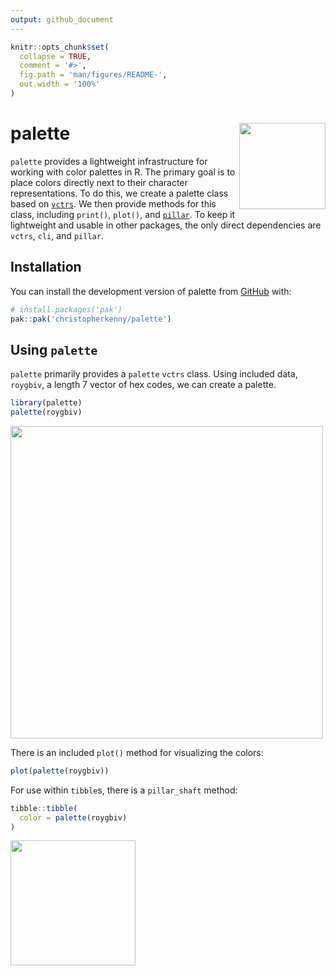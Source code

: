 ```yaml
---
output: github_document
---
```


<!-- README.md is generated from README.Rmd. Please edit that file -->

```r
knitr::opts_chunk$set(
  collapse = TRUE,
  comment = '#>',
  fig.path = 'man/figures/README-',
  out.width = '100%'
)
```

# palette <img src="man/figures/logo.png" align="right" height="138" alt="" />

<!-- badges: start -->
<!-- badges: end -->

`palette` provides a lightweight infrastructure for working with color palettes in R.
The primary goal is to place colors directly next to their character representations.
To do this, we create a palette class based on [`vctrs`](https://vctrs.r-lib.org/index.html).
We then provide methods for this class, including `print()`, `plot()`, and [`pillar`](https://pillar.r-lib.org/). 
To keep it lightweight and usable in other packages, the only direct dependencies are `vctrs`, `cli`, and `pillar`.

## Installation

You can install the development version of palette from [GitHub](https://github.com/) with:

``` r
# install.packages('pak')
pak::pak('christopherkenny/palette')
```

## Using `palette`

`palette` primarily provides a `palette` `vctrs` class.
Using included data, `roygbiv`, a length 7 vector of hex codes, we can create a palette.

```r
library(palette)
palette(roygbiv)
```
<div align = "center">
<img src = "man/figures/README-print.png" width = "500px">
</div>

There is an included `plot()` method for visualizing the colors:

```r
plot(palette(roygbiv))
```

For use within `tibble`s, there is a `pillar_shaft` method:

```r
tibble::tibble(
  color = palette(roygbiv)
)
```

<div align = "center">
<img src = "man/figures/README-pillar.png" width = "200px">
</div>
